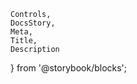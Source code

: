     Controls,
    DocsStory,
    Meta,
    Title,
    Description
} from '@storybook/blocks';

<Meta of={viewerStories} />
<Title of={viewerStories} />

The rich text viewer component allows users to view text formatted with various styling options including bold, italics, numbered lists, and bulleted lists. The rich text to render is provided as a markdown string.\n\n See the [rich text editor](?path=/docs/incubating-rich-text-editor--docs) component to enable users to modify the markdown contents.

<DocsStory of={viewerStories.richTextViewer} expanded={false} />
<Controls of={viewerStories.richTextViewer} />

# Usage Docs

## User Mention Usage

To enable support for `@mention` in the `nimble-rich-text-viewer` component, include the specified configuration and mapping components as children. These components facilitate the conversion of input markdown into a mention node, displaying a user's name. Additionally, ensure that each user mentioned in the markdown input has a corresponding user mapping. For more details, see [Client Usage Guidance on Filtered Users](https://github.com/ni/nimble/blob/main/packages/nimble-components/src/rich-text/specs/mention-hld.md#client-usage-guidance-on-filtered-users-1).

## User Configuration

<Description of={mentionUserStories} />
<Controls of={mentionUserStories.richTextMentionUsers} />

## User Mapping

<Description of={userMappingStories} />
<Controls of={userMappingStories.userMapping} />

